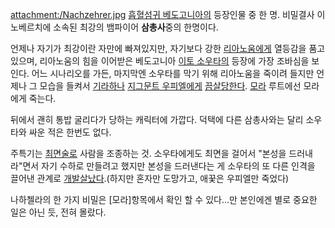 attachment:/Nachzehrer.jpg
[[흡혈섬귀 베도고니아]]의 등장인물 중 한 명.
비밀결사 이노베르치에 소속된 최강의 뱀파이어 '''삼총사'''중의 한명이다.

언제나 자기가 최강이란 자만에 빠져있지만, 자기보다 강한 [[리아노움]]에게 열등감을 품고 있으며, 리아노움의 힘을 이어받은 베도고니아 [[이토 소우타]]의 등장에 가장 조바심을 보인다.
어느 시나리오를 가든, 마지막엔 소우타를 막기 위해 리아노움을 죽이려 들지만 언제나 그 모습을 들켜서 [[기라하]]나 [[지그문트 우피엘]]에게 [[끔살]]당한다. [[모라]] 루트에선 모라에게 죽는다.

뒤에서 괜히 통밥 굴리다가 당하는 캐릭터에 가깝다. 덕택에 다른 삼총사와는 달리 소우타와 싸운 적은 한번도 없다.

주특기는 [[최면술]]로 사람을 조종하는 것. 소우타에게도 최면을 걸어서 "본성을 드러내라"면서 자기 수하로 만들려고 했지만 본성을 드러낸다는 게 소우타의 또 다른 인격을 끌어낸 관계로 [[개발살]]났다.(하지만 혼자만 도망가고, 애꿎은 우피엘만 죽었다)

나하첼라의 한 가지 비밀은 [모라]항목에서 확인 할 수 있다...만 본인에겐 별로 중요한 일은 아닌 듯, 전혀 몰랐다.
